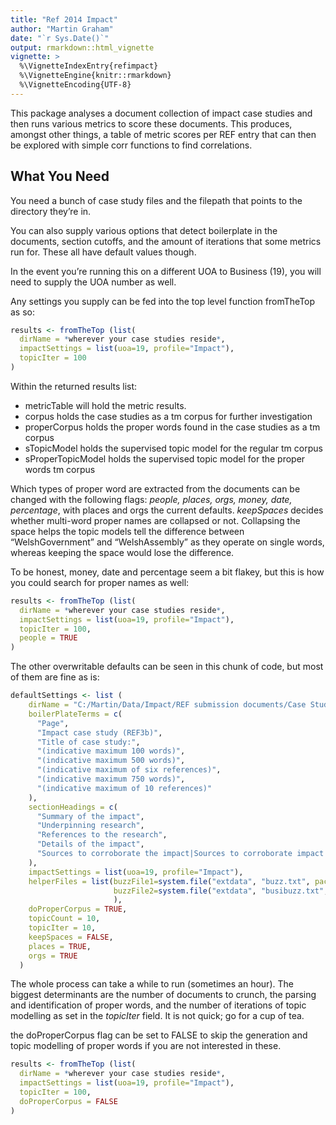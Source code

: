 ```yaml
---
title: "Ref 2014 Impact"
author: "Martin Graham"
date: "`r Sys.Date()`"
output: rmarkdown::html_vignette
vignette: >
  %\VignetteIndexEntry{refimpact}
  %\VignetteEngine{knitr::rmarkdown}
  %\VignetteEncoding{UTF-8}
---
```


This package analyses a document collection of impact case studies and then runs various metrics to score these documents. This produces, amongst other things, a table of metric scores per REF entry that can then be explored with simple corr functions to find correlations.

## What You Need

You need a bunch of case study files and the filepath that points to the directory they're in.

You can also supply various options that detect boilerplate in the documents, section cutoffs, and the amount of iterations that some metrics run for. These all have default values though.

In the event you're running this on a different UOA to Business (19), you will need to supply the UOA number as well.

Any settings you supply can be fed into the top level function fromTheTop as so:

```r
results <- fromTheTop (list(
  dirName = *wherever your case studies reside*,
  impactSettings = list(uoa=19, profile="Impact"),
  topicIter = 100
)
```

Within the returned results list:

* metricTable will hold the metric results.
* corpus holds the case studies as a tm corpus for further investigation
* properCorpus holds the proper words found in the case studies as a tm corpus
* sTopicModel holds the supervised topic model for the regular tm corpus
* sProperTopicModel holds the supervised topic model for the proper words tm corpus

Which types of proper word are extracted from the documents can be changed with the following flags:
*people, places, orgs, money, date, percentage*, with places and orgs the current defaults. *keepSpaces* decides whether multi-word proper names are collapsed or not. Collapsing the space helps the topic models tell the difference between "WelshGovernment" and "WelshAssembly" as they operate on single words, whereas keeping the space would lose the difference.

To be honest, money, date and percentage seem a bit flakey, but this is how you could search for proper names as well:

```r
results <- fromTheTop (list(
  dirName = *wherever your case studies reside*,
  impactSettings = list(uoa=19, profile="Impact"),
  topicIter = 100,
  people = TRUE
)
```

The other overwritable defaults can be seen in this chunk of code, but most of them are fine as is:
```r
defaultSettings <- list (
    dirName = "C:/Martin/Data/Impact/REF submission documents/Case Studies",
    boilerPlateTerms = c(
      "Page",
      "Impact case study (REF3b)",
      "Title of case study:",
      "(indicative maximum 100 words)",
      "(indicative maximum 500 words)",
      "(indicative maximum of six references)",
      "(indicative maximum 750 words)",
      "(indicative maximum of 10 references)"
    ),
    sectionHeadings = c(
      "Summary of the impact",
      "Underpinning research",
      "References to the research",
      "Details of the impact",
      "Sources to corroborate the impact|Sources to corroborate impact|References to corroborate the impact" 
    ),
    impactSettings = list(uoa=19, profile="Impact"),
    helperFiles = list(buzzFile1=system.file("extdata", "buzz.txt", package="refimpact"), 
                       buzzFile2=system.file("extdata", "busibuzz.txt", package="refimpact")
                       ),
    doProperCorpus = TRUE,
    topicCount = 10,
    topicIter = 10,
    keepSpaces = FALSE,
    places = TRUE,
    orgs = TRUE
  )
```

The whole process can take a while to run (sometimes an hour). The biggest determinants are the number of documents to crunch, the parsing and identification of proper words, and the number of iterations of topic modelling as set in the *topicIter* field. It is not quick; go for a cup of tea.

the doProperCorpus flag can be set to FALSE to skip the generation and topic modelling of proper words if you are not interested in these.

```r
results <- fromTheTop (list(
  dirName = *wherever your case studies reside*,
  impactSettings = list(uoa=19, profile="Impact"),
  topicIter = 100,
  doProperCorpus = FALSE
)
```
